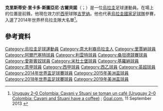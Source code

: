 {{noteta|G1=足球|G2=EPL|G3=西甲
|1=zh-hans:斯图亚尼;zh-hk:史杜安尼;zh-tw:斯圖亞尼
}}
{{Infobox football biography
| name = 克里斯蒂安·斯圖亞尼<br/>Cristhian Stuani
| image = URU-POR (14).jpg
| image_size = 240
| caption = 
| fullname = Cristhian Ricardo Stuani Curbelo<ref>{{cite web|title=2014 FIFA World Cup List of Players|url=http://resources.fifa.com/mm/document/tournament/competition/02/36/33/44/fwc_2014_squadlists_neutral.pdf|publisher=FIFA|accessdate=29 December 2015|archive-date=2017-01-15|archive-url=https://web.archive.org/web/20170115165236/http://resources.fifa.com/mm/document/tournament/competition/02/36/33/44/fwc_2014_squadlists_neutral.pdf|dead-url=no}}</ref>
| birth_date = {{birth date and age|1986|10|12|df=y}}
| birth_place = {{URU}}[[塔拉_(烏拉圭)|塔拉]]
| height = {{height|m=1.86}}
| position = 前鋒
| currentclub = [[吉罗纳足球俱乐部|吉罗纳]]
| clubnumber = 7
| youthyears1 = | youthclubs1 = 
| years1 = 2004–2007 | clubs1 = [[多瑙河足球俱乐部|多瑙河]] | caps1 = 36 | goals1 = 23
| years2 = 2005 | clubs2 = → {{link-en|貝拉維斯塔競技俱樂部|C.A. Bella Vista|貝拉維斯塔}} | caps2 = 14 | goals2 = 12
| years3 = 2008–2013 | clubs3 = [[雷吉納足球俱樂部|雷吉納]] | caps3 = 17 | goals3 = 1
| years4 = 2009–2010 | clubs4 = → [[阿爾巴塞特足球會|阿爾巴塞特]] | caps4 = 39 | goals4 = 22
| years5 = 2010–2011 | clubs5 = → [[萊萬特體育聯盟|萊萬特]] | caps5 = 30 | goals5 = 8
| years6 = 2011–2012 | clubs6 = → [[桑坦德競技|桑坦德]] | caps6 = 32 | goals6 = 9
| years7 = 2012–2013 | clubs7 = → [[皇家西班牙人體育俱樂部|西班牙人]] | caps7 = 32 | goals7 = 7
| years8 = 2013–2015 | clubs8 = [[皇家西班牙人體育俱樂部|西班牙人]] | caps8 = 71 | goals8 = 18
| years9 = 2015–2017 | clubs9 = [[米德尔斯堡足球俱乐部|米德尔斯堡]] | caps9 = 59 | goals9 = 11
| years10 = 2017– | clubs10 = [[吉罗纳足球俱乐部|吉罗纳]] | caps10 = 59 | goals10 = 38<!--LEAGUE ONLY-->
| nationalyears1 = 2012– | nationalteam1 = [[烏拉圭國家足球隊|烏拉圭]] | nationalcaps1 = 48 | nationalgoals1 = 8
| club-update = 29 March 2019
| nationalteam-update = 25 March 2019
}}
'''克里斯蒂安·里卡多·斯圖亞尼·古爾貝諾'''（{{lang-es|Cristhian Ricardo Stuani Curbelo}}；{{bd|1986年|10月12日}}）是一位[[烏拉圭|烏拉圭]]足球運動員。在場上的位置是前鋒。他現在效力於[[西班牙足球甲级联赛|西甲]]球隊[[吉罗纳足球俱乐部|吉罗纳]]。他也代表[[烏拉圭國家足球隊|烏拉圭國家足球隊]]參賽，入選了2014年世界杯烏拉圭隊大名單<ref>[http://www.goal.com/es/match/97326/uruguay-vs-colombia/report Uruguay 2–0 Colombia: Cavani y Stuani se toman un café (Uruguay 2–0 Colombia: Cavani and Stuani have a coffee)] {{Wayback|url=http://www.goal.com/es/match/97326/uruguay-vs-colombia/report |date=20180622005412 }}; [[Goal.com|Goal.com]], 11 September 2013 {{es icon}}</ref>。

==參考資料==
{{Reflist}}

{{2014年世界杯足球赛乌拉圭参赛名单}}
{{2016年美洲盃足球賽烏拉圭參賽名單}}
{{2018年世界盃足球賽烏拉圭參賽名單}}
{{2019年美洲盃足球賽烏拉圭參賽名單}}

{{DEFAULTSORT:Stuani, Cristhian}}
[[Category:烏拉圭足球運動員|Category:烏拉圭足球運動員]]
[[Category:意大利裔烏拉圭人|Category:意大利裔烏拉圭人]]
[[Category:里賈納球員|Category:里賈納球員]]
[[Category:阿爾巴塞特球員|Category:阿爾巴塞特球員]]
[[Category:利雲特球員|Category:利雲特球員]]
[[Category:桑坦德競賽球員|Category:桑坦德競賽球員]]
[[Category:愛斯賓奴球員|Category:愛斯賓奴球員]]
[[Category:米杜士堡球員|Category:米杜士堡球員]]
[[Category:基羅納球員|Category:基羅納球員]]
[[Category:意甲球員|Category:意甲球員]]
[[Category:西甲球員|Category:西甲球員]]
[[Category:西乙球員|Category:西乙球員]]
[[Category:英超球員|Category:英超球員]]
[[Category:2014年世界盃足球賽球員|Category:2014年世界盃足球賽球員]]
[[Category:2015年美洲盃球員|Category:2015年美洲盃球員]]
[[Category:2018年世界盃足球賽球員|Category:2018年世界盃足球賽球員]]
[[Category:2019年美洲盃球員|Category:2019年美洲盃球員]]